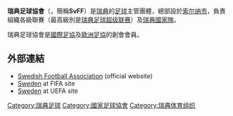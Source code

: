 {{國家足協 |
  Name               = 瑞典足球協會<br />''Swedish Football Association''  |
  Logo               = Logo Svenska Fotbollförbundet.svg |
  Founded            = 1904年 |
  FIFA affiliation   = 1904年 |
  Region             = [[歐洲足協|歐洲足協]] |
  Region affiliation = 1954年 |
  President          = Karl-Erik Nilsson |
}}
'''瑞典足球協會'''（{{lang-sv|'''Svenska Fotbollförbundet'''}}，簡稱'''SvFF'''）是[[瑞典|瑞典]]的[[英式足球|足球]]主管團體，總部設於[[索尔纳市|索尔纳市]]，負責組織各級聯賽（最高級別是[[瑞典足球超级联赛|瑞典足球超级联赛]]）及[[瑞典國家足球隊|瑞典國家隊]]。

瑞典足球協會是[[國際足協|國際足協]]及[[歐洲足協|歐洲足協]]的創會會員。

== 外部連結 ==
* [http://www.svenskfotboll.se/ Swedish Football Association] {{Wayback|url=http://www.svenskfotboll.se/ |date=20071229014445 }} (official website)
* [http://www.fifa.com/associations/association=swe/index.html  Sweden] {{Wayback|url=http://www.fifa.com/associations/association=swe/index.html |date=20180925230247 }} at FIFA site
* [http://www.uefa.com/memberassociations/association=SWE/index.html  Sweden] {{Wayback|url=http://www.uefa.com/memberassociations/association=SWE/index.html |date=20120618011925 }} at UEFA site

{{UEFA成員國家足球協會}}

[[Category:瑞典足球|Category:瑞典足球]]
[[Category:國家足球協會|Category:國家足球協會]]
[[Category:瑞典体育组织|Category:瑞典体育组织]]
